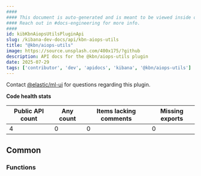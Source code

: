 ```yaml
---
####
#### This document is auto-generated and is meant to be viewed inside our experimental, new docs system.
#### Reach out in #docs-engineering for more info.
####
id: kibKbnAiopsUtilsPluginApi
slug: /kibana-dev-docs/api/kbn-aiops-utils
title: "@kbn/aiops-utils"
image: https://source.unsplash.com/400x175/?github
description: API docs for the @kbn/aiops-utils plugin
date: 2025-07-29
tags: ['contributor', 'dev', 'apidocs', 'kibana', '@kbn/aiops-utils']
---
```




Contact [@elastic/ml-ui](https://github.com/orgs/elastic/teams/ml-ui) for questions regarding this plugin.

**Code health stats**

| Public API count  | Any count | Items lacking comments | Missing exports |
|-------------------|-----------|------------------------|-----------------|
| 4 | 0 | 0 | 0 |

## Common

### Functions
<DocDefinitionList data={kbnAiopsUtilsObj.common.functions}/>


